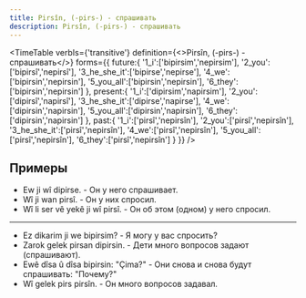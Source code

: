 ```yaml
---
title: Pirsîn, (-pirs-) - спрашивать
description: Pirsîn, (-pirs-) - спрашивать
---
```


<TimeTable
verbIs={'transitive'}
definition={<>Pirsîn, (-pirs-) - <Vt/> спрашивать</>}
forms={{
    future:{
        '1_i':['bipirsim','nepirsim'],
        '2_you':['bipirsî','nepirsî'],
        '3_he_she_it':['bipirse','nepirse'],
        '4_we':['bipirsin','nepirsin'],
        '5_you_all':['bipirsin','nepirsin'],
        '6_they':['bipirsin','nepirsin']
    },
    present:{
        '1_i':['dipirsim','napirsim'],
        '2_you':['dipirsî','napirsî'],
        '3_he_she_it':['dipirse','napirse'],
        '4_we':['dipirsin','napirsin'],
        '5_you_all':['dipirsin','napirsin'],
        '6_they':['dipirsin','napirsin']
    },
    past:{
        '1_i':['pirsî','nepirsîn'],
        '2_you':['pirsî','nepirsîn'],
        '3_he_she_it':['pirsî','nepirsîn'],
        '4_we':['pirsî','nepirsîn'],
        '5_you_all':['pirsî','nepirsîn'],
        '6_they':['pirsî','nepirsîn']
    }
}}
/>

## Примеры

* Ew ji wî dipirse. - Он у него спрашивает.
* Wî ji wan pirsî. - Он у них спросил.
* Wî li ser vê yekê ji wî pirsî. - Он об этом (одном) у него спросил.

---

* Ez dikarim ji we bipirsim? - Я могу у вас спросить?
* Zarok gelek pirsan dipirsin. - Дети много вопросов задают (спрашивают).
* Ewê dîsa û dîsa bipirsin: "Çima?" - Они снова и снова будут спрашивать: "Почему?"
* Wî gelek pirs pirsîn. - Он много вопросов задавал.
